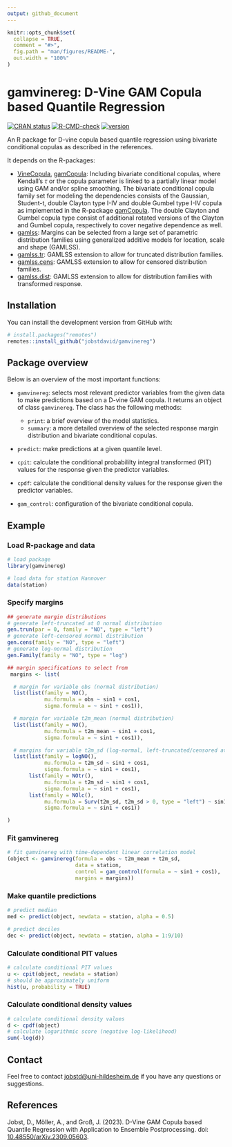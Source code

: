 ```yaml
---
output: github_document
---
```


```r
knitr::opts_chunk$set(
  collapse = TRUE,
  comment = "#>",
  fig.path = "man/figures/README-",
  out.width = "100%"
)
```
# gamvinereg: D-Vine GAM Copula based Quantile Regression

<!-- badges: start -->
[![CRAN status](https://www.r-pkg.org/badges/version/gamvinereg)](https://CRAN.R-project.org/package=gamvinereg)
[![R-CMD-check](https://github.com/jobstdavid/gamvinereg/workflows/R-CMD-check/badge.svg)](https://github.com/jobstdavid/gamvinereg/actions)
[![version](https://img.shields.io/badge/version-0.2.0-green.svg?style=flat)](https://github.com/jobstdavid/gamvinereg)
<!-- badges: end -->

An R package for D-vine copula based quantile regression using bivariate conditional copulas as described in the references.  

It depends on the R-packages:

- [VineCopula](https://cran.r-project.org/web/packages/VineCopula/index.html), [gamCopula](https://cran.r-project.org/web/packages/gamCopula/index.html): Including bivariate conditional copulas, where Kendall's $\tau$ or the copula parameter is linked to a partially linear model using GAM and/or spline smoothing. The bivariate conditional copula family set for modeling the dependencies consists of the Gaussian, Student-t, double Clayton type I-IV and double Gumbel type I-IV copula as implemented in the R-package [gamCopula](https://cran.r-project.org/web/packages/gamCopula/index.html). The double Clayton and Gumbel copula type consist of additional rotated versions of the Clayton and Gumbel copula, respectively to cover negative dependence as well.
- [gamlss](https://cran.r-project.org/web/packages/gamlss/index.html): Margins can be selected from a large set of parametric distribution families using generalized additive models for location, scale and shape (GAMLSS).
- [gamlss.tr](https://cran.r-project.org/web/packages/gamlss.tr/index.html): GAMLSS extension to allow for truncated distribution families.
- [gamlss.cens](https://cran.r-project.org/web/packages/gamlss.cens/index.html): GAMLSS extension to allow for censored distribution families.
- [gamlss.dist](https://cran.r-project.org/web/packages/gamlss.dist/index.html): GAMLSS extension to allow for distribution families with transformed response.

## Installation

You can install the development version from GitHub with:

``` r
# install.packages("remotes")
remotes::install_github("jobstdavid/gamvinereg")
```


## Package overview

Below is an overview of the most important functions:


- ``gamvinereg``: selects most relevant predictor variables from the given data to make predictions based on a D-vine GAM copula. It returns an object of class ``gamvinereg``. The class has the following methods:

  - ``print``: a brief overview of the model statistics.
  - ``summary``: a more detailed overview of the selected response margin distribution and bivariate conditional copulas. 
  
- ``predict``: make predictions at a given quantile level.
- ``cpit``: calculate the conditional probabililty integral transformed (PIT) values for the response given the predictor variables.
- ``cpdf``: calculate the conditional density values for the response given the predictor variables.
- ``gam_control``: configuration of the bivariate conditional copula.

## Example
### Load R-package and data
```r
# load package
library(gamvinereg)

# load data for station Hannover
data(station)
```

### Specify margins
```r
## generate margin distributions
# generate left-truncated at 0 normal distribution
gen.trun(par = 0, family = "NO", type = "left")
# generate left-censored normal distribution
gen.cens(family = "NO", type = "left")
# generate log-normal distribution
gen.Family(family = "NO", type = "log")

## margin specifications to select from
 margins <- list(

  # margin for variable obs (normal distribution)
  list(list(family = NO(),
            mu.formula = obs ~ sin1 + cos1,
            sigma.formula = ~ sin1 + cos1)),

  # margin for variable t2m_mean (normal distribution)
  list(list(family = NO(),
            mu.formula = t2m_mean ~ sin1 + cos1,
            sigma.formula = ~ sin1 + cos1)),

  # margins for variable t2m_sd (log-normal, left-truncated/censored at 0 normal distribution)
  list(list(family = logNO(),
            mu.formula = t2m_sd ~ sin1 + cos1,
            sigma.formula = ~ sin1 + cos1),
       list(family = NOtr(),
            mu.formula = t2m_sd ~ sin1 + cos1,
            sigma.formula = ~ sin1 + cos1),
       list(family = NOlc(),
            mu.formula = Surv(t2m_sd, t2m_sd > 0, type = "left") ~ sin1 + cos1,
            sigma.formula = ~ sin1 + cos1))

)
```

### Fit gamvinereg
```r
# fit gamvinereg with time-dependent linear correlation model
(object <- gamvinereg(formula = obs ~ t2m_mean + t2m_sd,
                      data = station,
                      control = gam_control(formula = ~ sin1 + cos1),
                      margins = margins))
```

### Make quantile predictions
```r
# predict median
med <- predict(object, newdata = station, alpha = 0.5)

# predict deciles
dec <- predict(object, newdata = station, alpha = 1:9/10)
```

### Calculate conditional PIT values
```r
# calculate conditional PIT values
u <- cpit(object, newdata = station)
# should be approximately uniform
hist(u, probability = TRUE)
```

### Calculate conditional density values
```r
# calculate conditional density values
d <- cpdf(object)
# calculate logarithmic score (negative log-likelihood)
sum(-log(d))
```


## Contact
Feel free to contact [jobstd@uni-hildesheim.de](mailto:jobstd@uni-hildesheim.de) if you have any questions or suggestions.

## References
Jobst, D., Möller, A., and Groß, J. (2023). D-Vine GAM Copula based Quantile Regression with Application to Ensemble Postprocessing. doi: [10.48550/arXiv.2309.05603](https://arxiv.org/abs/2309.05603).
